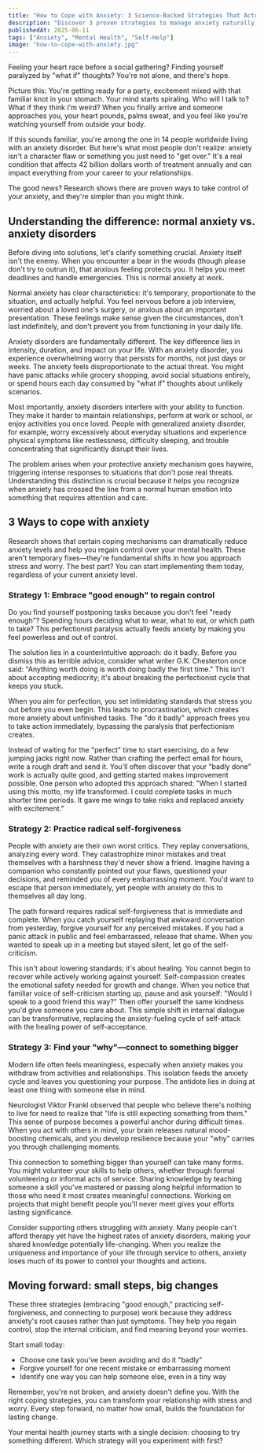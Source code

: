 ```yaml
---
title: "How to Cope with Anxiety: 3 Science-Backed Strategies That Actually Work"
description: "Discover 3 proven strategies to manage anxiety naturally. Learn practical techniques for self-forgiveness, overcoming perfectionism, and finding purpose to reduce worry and regain control."
publishedAt: 2025-06-11
tags: ["Anxiety", "Mental Health", "Self-Help"]
image: "how-to-cope-with-anxiety.jpg"
---
```



<BlogPageLayout frontmatter={frontmatter}>
Feeling your heart race before a social gathering? Finding yourself paralyzed by "what if" thoughts? You're not alone, and there's hope.

Picture this: You're getting ready for a party, excitement mixed with that familiar knot in your stomach. Your mind starts spiraling. Who will I talk to? What if they think I'm weird? When you finally arrive and someone approaches you, your heart pounds, palms sweat, and you feel like you're watching yourself from outside your body.

If this sounds familiar, you're among the one in 14 people worldwide living with an anxiety disorder. But here's what most people don't realize: anxiety isn't a character flaw or something you just need to "get over." It's a real condition that affects 42 billion dollars worth of treatment annually and can impact everything from your career to your relationships.

The good news? Research shows there are proven ways to take control of your anxiety, and they're simpler than you might think.

## Understanding the difference: normal anxiety vs. anxiety disorders

Before diving into solutions, let's clarify something crucial. Anxiety itself isn't the enemy. When you encounter a bear in the woods (though please don't try to outrun it), that anxious feeling protects you. It helps you meet deadlines and handle emergencies. This is normal anxiety at work.

Normal anxiety has clear characteristics: it's temporary, proportionate to the situation, and actually helpful. You feel nervous before a job interview, worried about a loved one's surgery, or anxious about an important presentation. These feelings make sense given the circumstances, don't last indefinitely, and don't prevent you from functioning in your daily life.

Anxiety disorders are fundamentally different. The key difference lies in intensity, duration, and impact on your life. With an anxiety disorder, you experience overwhelming worry that persists for months, not just days or weeks. The anxiety feels disproportionate to the actual threat. You might have panic attacks while grocery shopping, avoid social situations entirely, or spend hours each day consumed by "what if" thoughts about unlikely scenarios.

Most importantly, anxiety disorders interfere with your ability to function. They make it harder to maintain relationships, perform at work or school, or enjoy activities you once loved. People with generalized anxiety disorder, for example, worry excessively about everyday situations and experience physical symptoms like restlessness, difficulty sleeping, and trouble concentrating that significantly disrupt their lives.

The problem arises when your protective anxiety mechanism goes haywire, triggering intense responses to situations that don't pose real threats. Understanding this distinction is crucial because it helps you recognize when anxiety has crossed the line from a normal human emotion into something that requires attention and care.

## 3 Ways to cope with anxiety

Research shows that certain coping mechanisms can dramatically reduce anxiety levels and help you regain control over your mental health. These aren't temporary fixes—they're fundamental shifts in how you approach stress and worry. The best part? You can start implementing them today, regardless of your current anxiety level.

### Strategy 1: Embrace "good enough" to regain control

Do you find yourself postponing tasks because you don't feel "ready enough"? Spending hours deciding what to wear, what to eat, or which path to take? This perfectionist paralysis actually feeds anxiety by making you feel powerless and out of control.

The solution lies in a counterintuitive approach: do it badly. Before you dismiss this as terrible advice, consider what writer G.K. Chesterton once said: "Anything worth doing is worth doing badly the first time." This isn't about accepting mediocrity; it's about breaking the perfectionist cycle that keeps you stuck.

When you aim for perfection, you set intimidating standards that stress you out before you even begin. This leads to procrastination, which creates more anxiety about unfinished tasks. The "do it badly" approach frees you to take action immediately, bypassing the paralysis that perfectionism creates.

Instead of waiting for the "perfect" time to start exercising, do a few jumping jacks right now. Rather than crafting the perfect email for hours, write a rough draft and send it. You'll often discover that your "badly done" work is actually quite good, and getting started makes improvement possible. One person who adopted this approach shared: "When I started using this motto, my life transformed. I could complete tasks in much shorter time periods. It gave me wings to take risks and replaced anxiety with excitement."

### Strategy 2: Practice radical self-forgiveness

People with anxiety are their own worst critics. They replay conversations, analyzing every word. They catastrophize minor mistakes and treat themselves with a harshness they'd never show a friend. Imagine having a companion who constantly pointed out your flaws, questioned your decisions, and reminded you of every embarrassing moment. You'd want to escape that person immediately, yet people with anxiety do this to themselves all day long.

The path forward requires radical self-forgiveness that is immediate and complete. When you catch yourself replaying that awkward conversation from yesterday, forgive yourself for any perceived mistakes. If you had a panic attack in public and feel embarrassed, release that shame. When you wanted to speak up in a meeting but stayed silent, let go of the self-criticism.

This isn't about lowering standards; it's about healing. You cannot begin to recover while actively working against yourself. Self-compassion creates the emotional safety needed for growth and change. When you notice that familiar voice of self-criticism starting up, pause and ask yourself: "Would I speak to a good friend this way?" Then offer yourself the same kindness you'd give someone you care about. This simple shift in internal dialogue can be transformative, replacing the anxiety-fueling cycle of self-attack with the healing power of self-acceptance.

### Strategy 3: Find your "why"—connect to something bigger

Modern life often feels meaningless, especially when anxiety makes you withdraw from activities and relationships. This isolation feeds the anxiety cycle and leaves you questioning your purpose. The antidote lies in doing at least one thing with someone else in mind.

Neurologist Viktor Frankl observed that people who believe there's nothing to live for need to realize that "life is still expecting something from them." This sense of purpose becomes a powerful anchor during difficult times. When you act with others in mind, your brain releases natural mood-boosting chemicals, and you develop resilience because your "why" carries you through challenging moments.

This connection to something bigger than yourself can take many forms. You might volunteer your skills to help others, whether through formal volunteering or informal acts of service. Sharing knowledge by teaching someone a skill you've mastered or passing along helpful information to those who need it most creates meaningful connections. Working on projects that might benefit people you'll never meet gives your efforts lasting significance.

Consider supporting others struggling with anxiety. Many people can't afford therapy yet have the highest rates of anxiety disorders, making your shared knowledge potentially life-changing. When you realize the uniqueness and importance of your life through service to others, anxiety loses much of its power to control your thoughts and actions.

## Moving forward: small steps, big changes

These three strategies (embracing "good enough," practicing self-forgiveness, and connecting to purpose) work because they address anxiety's root causes rather than just symptoms. They help you regain control, stop the internal criticism, and find meaning beyond your worries.

Start small today:

- Choose one task you've been avoiding and do it "badly"
- Forgive yourself for one recent mistake or embarrassing moment
- Identify one way you can help someone else, even in a tiny way

Remember, you're not broken, and anxiety doesn't define you. With the right coping strategies, you can transform your relationship with stress and worry. Every step forward, no matter how small, builds the foundation for lasting change.

Your mental health journey starts with a single decision: choosing to try something different. Which strategy will you experiment with first?

<PodcastSummariesAd />

</BlogPageLayout>
